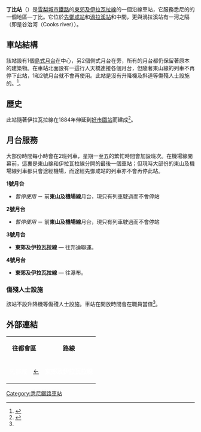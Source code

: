 {{Coor icon|w=20px|34|00|58|S|151|03|53|E|1000000}}
{{Infobox station
| name         = 丁比<br />{{lang|en|Tempe}}
| type         = 
| style        = Sydney Trains
| image        = Tempe railway station.JPG
| caption      = 2012年4月，4號月台南行景觀
| address      = [[新南威爾士州|新南威爾士州]]{{link-en|丁比 (新南威爾士州)|Tempe, New South Wales|丁比}}格里夫夫街
| country      = [[澳洲|澳洲]]
| coordinates  = {{coord|-33.92449722|151.15645|region:AU-NSW_type:railwaystation|format=dms|display=inline,title}}
| elevation    = 
| distance     = 距離[[悉尼中央車站|悉尼中央車站]]6.84公里
| line         = [[東郊及伊拉瓦拉線|伊拉瓦拉線]]
| connections  = 
| structure    = 地面
| platform     = 4個（2個側式，1個島式）
| depth        = 
| levels       = 
| tracks       = 4條
| parking      = 
| bicycle      = 
| opened       = 1884年10月15日
| closed       = 
| rebuilt      = 
| electrified  = 是
| disabled     = 
| code         = {{link-en|新南威爾士州鐵路車站編號列表|List of New South Wales railway station codes|TME}}
| owned        = [[新南威爾士州鐵路局|新南威爾士州鐵路局]]
| operator     = [[悉尼列車|悉尼列車]]
| zone         = 
| status       = 有人
| former       = 
| passengers          = 每日1,190人<ref>{{cite web |author=Bureau of Transport Statistics |url=https://www.transport.nsw.gov.au/sites/default/files/media/documents/2017/Train%20Statistics%202014.pdf |title=Train Statistics 2014 |publisher=Transport NSW |accessdate=13 July 2018 |archive-date=2018-06-10 |archive-url=https://web.archive.org/web/20180610113500/https://www.transport.nsw.gov.au/sites/default/files/media/documents/2017/Train%20Statistics%202014.pdf |dead-url=no }}</ref>
| pass_year           = 2013年
| pass_rank           = 149
| pass_system         = 悉尼列車，新州鐵路
| mpassengers  = 
| services     = 
| web          = [https://transportnsw.info/stop?q=10101327#/ Transport for NSW]
| route_map    = 
| map_state    = 
}}

'''丁比站'''（{{lang-en|Tempe Station}}）是[[悉尼|雪梨]][[城市鐵路|城市鐵路]]的[[東郊及伊拉瓦拉線|東郊及伊拉瓦拉線]]的一個沿線車站，它服務悉尼的的一個地區—丁比。它位於[[先鄧咸站|先鄧咸站]]和[[渦拉溪站|渦拉溪站]]和中間，更與渦拉溪站有一河之隔（即是谷治河（Cooks river））。

== 車站結構 ==
該站設有1個[[島式月台|島式月台]]在中心，另2個側式月台在旁，所有的月台都仍保留著原本的建築物。在車站北面設有一這行人天橋連接各個月台，但隨著東山線的列車不再停下此站，1和2號月台就不會再使用。此站是沒有升降機及斜道等傷殘人士設施的。<ref name="df_t">{{cite web en|work=City Rail|title=Tempe station facilities|url=http://www.cityrail.info/stations/station_details?stationId=71|accessdate=2009-04-18|archive-date=2010-11-25|archive-url=https://web.archive.org/web/20101125214636/http://cityrail.info/stations/station_details?stationId=71|dead-url=no}}</ref>。

== 歷史 ==
此站隨著伊拉瓦拉線在1884年伸延到[[好市圍車站|好市圍站]]而建成<ref name="South Coast Line">{{cite web | work=NSWrail.net | title=South Coast Line | url=http://www.nswrail.net/lines/show.php?name=NSW:south_coast | accessdate=2009-04-18 | archive-date=2015-11-06 | archive-url=https://web.archive.org/web/20151106035538/http://www.nswrail.net/lines/show.php?name=NSW:south_coast | dead-url=no }}</ref>。

== 月台服務 ==
大部份時間每小時會在2班列車，星期一至五的繁忙時間會加設班次。在機場線開幕前，這裏是東山線和伊拉瓦拉線分開的最後一個車站；但現時大部份的東山及機場線列車都只會途經機場，而途經先鄧咸站的列車亦不會再停此站。

'''1號月台'''
*''暫停使用'' － 前'''東山及機場線'''月台，現只有列車駛過而不會停站

'''2號月台'''
*''暫停使用'' － 前'''東山及機場線'''月台，現只有列車駛過而不會停站

'''3號月台'''
*'''東郊及伊拉瓦拉線''' — 往邦迪聯運。	

'''4號月台'''
*'''東郊及伊拉瓦拉線''' — 往瀑布。

=== 傷殘人士設施 ===

該站不設升降機等傷殘人士設施。車站在開放時間會在職員當值<ref name="df_t"/>。

== 外部連結 ==
{{Mapit-AUS-suburbscale|long=151.15645|lat=-33.92449722}}

{{Reflist}}

{| class="wikitable" style="margin: 1em auto 1em auto" 
|-
|colspan=2 align="center"| '''往都會區''' ||align="center"|  '''路線''' ||colspan=2 align="center"|   '''往外城'''
|- 
|align="center" bgcolor=0072c6 | <span style="color: White;">先鄧咸</span> || align="center" bgcolor=0072c6 | [[先鄧咸車站|←]] ||align="center" bgcolor=0072c6 | <span style="color: White;">'''東郊及伊拉瓦拉線'''</span> || align="center" bgcolor=0072c6 | [[渦拉溪車站|→]]  ||align="center" bgcolor=0072c6 | <span style="color: White;">渦拉溪</span>
|}

[[Category:悉尼鐵路車站|Category:悉尼鐵路車站]]
